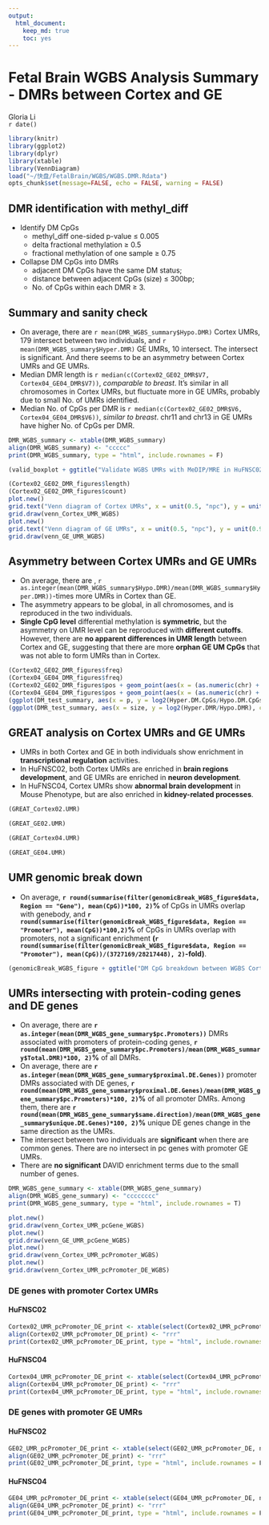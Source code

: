 ```yaml
---
output: 
  html_document:
    keep_md: true
    toc: yes
---
```

Fetal Brain WGBS Analysis Summary - DMRs between Cortex and GE
========================================================

Gloria Li         
`r date()` 

```r
library(knitr)
library(ggplot2)
library(dplyr)
library(xtable)
library(VennDiagram)
load("~/快盘/FetalBrain/WGBS/WGBS.DMR.Rdata")
opts_chunk$set(message=FALSE, echo = FALSE, warning = FALSE)
```

## DMR identification with methyl_diff

  * Identify DM CpGs     
    + methyl_diff one-sided p-value $\le$ 0.005  
    + delta fractional methylation $\ge$ 0.5  
    + fractional methylation of one sample $\ge$ 0.75   
  * Collapse DM CpGs into DMRs     
    + adjacent DM CpGs have the same DM status;    
    + distance between adjacent CpGs (size) $\le$ 300bp;   
    + No. of CpGs within each DMR $\ge$ 3.   

## Summary and sanity check  

  * On average, there are `r mean(DMR_WGBS_summary$Hypo.DMR)` Cortex UMRs, 179 intersect between two individuals, and `r mean(DMR_WGBS_summary$Hyper.DMR)` GE UMRs, 10 intersect. The intersect is significant. And there seems to be an asymmetry between Cortex UMRs and GE UMRs.    
  * Median DMR length is `r median(c(Cortex02_GE02_DMR$V7, Cortex04_GE04_DMR$V7))`, _comparable to breast_. It's similar in all chromosomes in Cortex UMRs, but fluctuate more in GE UMRs, probably due to  small No. of UMRs identified.   
  * Median No. of CpGs per DMR is `r median(c(Cortex02_GE02_DMR$V6, Cortex04_GE04_DMR$V6))`, _similar to breast_. chr11 and chr13 in GE UMRs have higher No. of CpGs per DMR.  

```r
DMR_WGBS_summary <- xtable(DMR_WGBS_summary)
align(DMR_WGBS_summary) <- "ccccc"
print(DMR_WGBS_summary, type = "html", include.rownames = F)

(valid_boxplot + ggtitle("Validate WGBS UMRs with MeDIP/MRE in HuFNSC02"))

(Cortex02_GE02_DMR_figures$length)
(Cortex02_GE02_DMR_figures$count)
plot.new()
grid.text("Venn diagram of Cortex UMRs", x = unit(0.5, "npc"), y = unit(0.9, "npc"))
grid.draw(venn_Cortex_UMR_WGBS)
plot.new()
grid.text("Venn diagram of GE UMRs", x = unit(0.5, "npc"), y = unit(0.9, "npc"))
grid.draw(venn_GE_UMR_WGBS)
```

## Asymmetry between Cortex UMRs and GE UMRs  

  * On average, there are , `r as.integer(mean(DMR_WGBS_summary$Hypo.DMR)/mean(DMR_WGBS_summary$Hyper.DMR))`-times more UMRs in Cortex than GE.  
  * The asymmetry appears to be global, in all chromosomes, and is reproduced in the two individuals.  
  * __Single CpG level__ differential methylation is __symmetric__, but the asymmetry on UMR level can be reproduced with __different cutoffs__. However, there are __no apparent differences in UMR length__ between Cortex and GE, suggesting that there are more __orphan GE UM CpGs__ that was not able to form UMRs than in Cortex. 

```r
(Cortex02_GE02_DMR_figures$freq)
(Cortex04_GE04_DMR_figures$freq)
(Cortex02_GE02_DMR_figures$pos + geom_point(aes(x = (as.numeric(chr) + 0.25*DM), y = pos, color = factor(DM, levels = c("1", "-1"))), position = position_jitter(width = 0.05), size = 1.5, alpha = 0.5))
(Cortex04_GE04_DMR_figures$pos + geom_point(aes(x = (as.numeric(chr) + 0.25*DM), y = pos, color = factor(DM, levels = c("1", "-1"))), position = position_jitter(width = 0.05), size = 1.5, alpha = 0.5))
(ggplot(DM_test_summary, aes(x = p, y = log2(Hyper.DM.CpGs/Hypo.DM.CpGs), color = Sample)) + scale_x_log10(breaks = c(0.05, 0.005, 0.0005)) + geom_point() + geom_line() + geom_hline(aes(yintercept = 0)) + facet_wrap(~ delta) + theme_bw() + xlab("p-value cutoff") + ylab("log2(Hyper/Hypo)"))
(ggplot(DMR_test_summary, aes(x = size, y = log2(Hyper.DMR/Hypo.DMR), color = Sample)) + geom_point() + geom_line() + geom_hline(aes(yintercept = 0)) + facet_grid(p ~ delta) + theme_bw() + xlab("Max distance between adjacent DM CpGs") + ylab("log2(Hyper/Hypo)"))
```

## GREAT analysis on Cortex UMRs and GE UMRs  

  * UMRs in both Cortex and GE in both individuals show enrichment in  __transcriptional regulation__ activities.  
  * In HuFNSC02, both Cortex UMRs are enriched in __brain regions development__, and GE UMRs are enriched in __neuron development__.   
  * In HuFNSC04, Cortex UMRs show __abnormal brain development__ in Mouse Phenotype, but are also enriched in __kidney-related processes__.   

```r
(GREAT_Cortex02.UMR)
```
```r
(GREAT_GE02.UMR)
```
```r
(GREAT_Cortex04.UMR)
```
```r
(GREAT_GE04.UMR)
```

## UMR genomic break down  

  + On average, __`r round(summarise(filter(genomicBreak_WGBS_figure$data, Region == "Gene"), mean(CpG))*100, 2)`%__ of CpGs in UMRs overlap with genebody, and __`r round(summarise(filter(genomicBreak_WGBS_figure$data, Region == "Promoter"), mean(CpG))*100,2)`%__ of CpGs in UMRs overlap with promoters, not a significant enrichment __(`r round(summarise(filter(genomicBreak_WGBS_figure$data, Region == "Promoter"), mean(CpG))/(3727169/28217448), 2)`-fold)__.   

<!-- For the entire genome, 3727169 out of 28217448 CpGs overlap with TSS +/- 1500bp promoter regions -->

```r
(genomicBreak_WGBS_figure + ggtitle("DM CpG breakdown between WGBS Cortex and GE"))
```

## UMRs intersecting with protein-coding genes and DE genes

  + On average, there are __`r as.integer(mean(DMR_WGBS_gene_summary$pc.Promoters))`__ DMRs associated with promoters of protein-coding genes, __`r round(mean(DMR_WGBS_gene_summary$pc.Promoters)/mean(DMR_WGBS_summary$Total.DMR)*100, 2)`%__ of all DMRs.         
  + On average, there are __`r as.integer(mean(DMR_WGBS_gene_summary$proximal.DE.Genes))`__ promoter DMRs associated with DE genes, __`r round(mean(DMR_WGBS_gene_summary$proximal.DE.Genes)/mean(DMR_WGBS_gene_summary$pc.Promoters)*100, 2)`%__ of all promoter DMRs. Among them, there are __`r round(mean(DMR_WGBS_gene_summary$same.direction)/mean(DMR_WGBS_gene_summary$unique.DE.Genes)*100, 2)`%__ unique DE genes change in the same direction as the UMRs.         
  + The intersect between two individuals are __significant__ when there are common genes. There are no intersect in pc genes with promoter GE UMRs.  
  + There are __no significant__ DAVID enrichment terms due to the small number of genes.  

```r
DMR_WGBS_gene_summary <- xtable(DMR_WGBS_gene_summary)
align(DMR_WGBS_gene_summary) <- "cccccccc"
print(DMR_WGBS_gene_summary, type = "html", include.rownames = T)

plot.new()
grid.draw(venn_Cortex_UMR_pcGene_WGBS)
plot.new()
grid.draw(venn_GE_UMR_pcGene_WGBS)
plot.new()
grid.draw(venn_Cortex_UMR_pcPromoter_WGBS)
plot.new()
grid.draw(venn_Cortex_UMR_pcPromoter_DE_WGBS)
```

### DE genes with promoter Cortex UMRs  
#### HuFNSC02  
```r
Cortex02_UMR_pcPromoter_DE_print <- xtable(select(Cortex02_UMR_pcPromoter_DE, name, description))
align(Cortex02_UMR_pcPromoter_DE_print) <- "rrr"
print(Cortex02_UMR_pcPromoter_DE_print, type = "html", include.rownames = F)
```

#### HuFNSC04  
```r
Cortex04_UMR_pcPromoter_DE_print <- xtable(select(Cortex04_UMR_pcPromoter_DE, name, description))
align(Cortex04_UMR_pcPromoter_DE_print) <- "rrr"
print(Cortex04_UMR_pcPromoter_DE_print, type = "html", include.rownames = F)
```

### DE genes with promoter GE UMRs  
#### HuFNSC02  
```r
GE02_UMR_pcPromoter_DE_print <- xtable(select(GE02_UMR_pcPromoter_DE, name, description))
align(GE02_UMR_pcPromoter_DE_print) <- "rrr"
print(GE02_UMR_pcPromoter_DE_print, type = "html", include.rownames = F)
```

#### HuFNSC04  
```r
GE04_UMR_pcPromoter_DE_print <- xtable(select(GE04_UMR_pcPromoter_DE, name, description))
align(GE04_UMR_pcPromoter_DE_print) <- "rrr"
print(GE04_UMR_pcPromoter_DE_print, type = "html", include.rownames = F)
```



